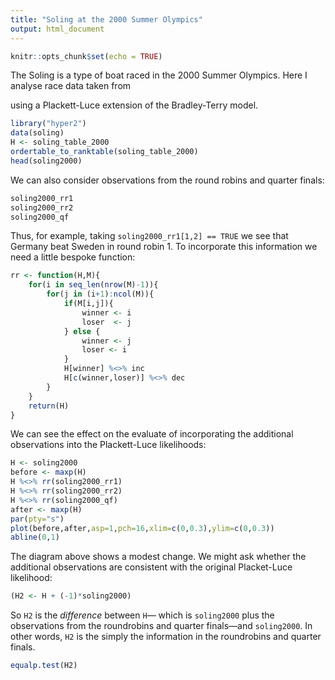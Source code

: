 ```yaml
---
title: "Soling at the 2000 Summer Olympics"
output: html_document
---
```


```r
knitr::opts_chunk$set(echo = TRUE)
```

The Soling is a type of boat raced in the 2000 Summer Olympics.  Here I analyse race data taken from

  \url{https://en.wikipedia.org/w/index.php?title=Sailing_at_the_2000_Summer_Olympics_\%E2\%80\%93_Soling&oldid=945362535}

using a Plackett-Luce extension of the Bradley-Terry model.



```r
library("hyper2")
data(soling)
H <- soling_table_2000
ordertable_to_ranktable(soling_table_2000)
head(soling2000)
```

We can also consider observations from the round robins and quarter finals:

```r
soling2000_rr1
soling2000_rr2
soling2000_qf
```

Thus, for example, taking `soling2000_rr1[1,2] == TRUE` we see that
Germany beat Sweden in round robin 1.  To incorporate this information
we need a little bespoke function:

```r
rr <- function(H,M){
	for(i in seq_len(nrow(M)-1)){
		for(j in (i+1):ncol(M)){
			if(M[i,j]){
				winner <- i
				loser  <- j
			} else {
				winner <- j
				loser <- i
			}
			H[winner] %<>% inc
			H[c(winner,loser)] %<>% dec
		}
	}
	return(H)
}
```

We can see the effect on the evaluate of incorporating the additional
observations into the Plackett-Luce likelihoods:

```r
H <- soling2000
before <- maxp(H)
H %<>% rr(soling2000_rr1)
H %<>% rr(soling2000_rr2)
H %<>% rr(soling2000_qf)
after <- maxp(H)
par(pty="s")
plot(before,after,asp=1,pch=16,xlim=c(0,0.3),ylim=c(0,0.3))
abline(0,1)
```

The diagram above shows a modest change.  We might ask whether the
additional observations are consistent with the original Placket-Luce
likelihood:

```r
(H2 <- H + (-1)*soling2000)
```

So `H2` is the _difference_ between `H`--- which is `soling2000` plus
the observations from the roundrobins and quarter finals---and
`soling2000`.  In other words, `H2` is the simply the information in
the roundrobins and quarter finals. 

```r
equalp.test(H2)
```

